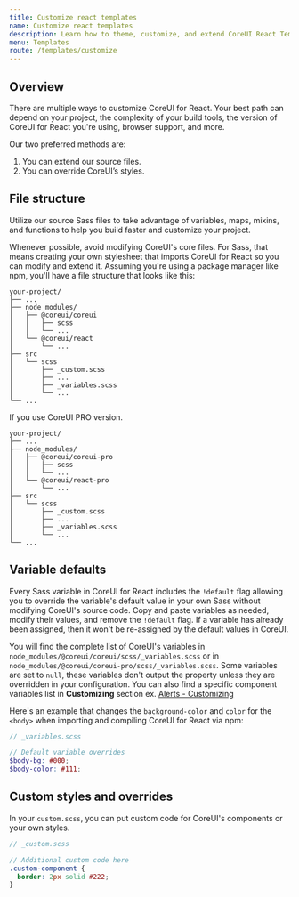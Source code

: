 ```yaml
---
title: Customize react templates
name: Customize react templates
description: Learn how to theme, customize, and extend CoreUI React Templates with Sass, a boatload of global options.
menu: Templates
route: /templates/customize
---
```


## Overview

There are multiple ways to customize CoreUI for React. Your best path can depend on your project, the complexity of your build tools, the version of CoreUI for React you're using, browser support, and more.

Our two preferred methods are:

1. You can extend our source files.
2. You can override CoreUI’s styles.

## File structure

Utilize our source Sass files to take advantage of variables, maps, mixins, and functions to help you build faster and customize your project.

Whenever possible, avoid modifying CoreUI's core files. For Sass, that means creating your own stylesheet that imports CoreUI for React so you can modify and extend it. Assuming you're using a package manager like npm, you'll have a file structure that looks like this:

```text
your-project/
├── ...
├── node_modules/
│   ├── @coreui/coreui 
│   │   ├── scss
│   │   └── ...
│   └── @coreui/react
│       └── ...
├── src
│   └── scss
│       ├── _custom.scss
│       ├── ...
│       ├── _variables.scss
│       └── ...
└── ...
```

If you use CoreUI PRO version.

```text
your-project/
├── ...
├── node_modules/
│   ├── @coreui/coreui-pro 
│   │   ├── scss
│   │   └── ...
│   └── @coreui/react-pro
│       └── ...
├── src
│   └── scss
│       ├── _custom.scss
│       ├── ...
│       ├── _variables.scss
│       └── ...
└── ...
```

## Variable defaults

Every Sass variable in CoreUI for React includes the `!default` flag allowing you to override the variable's default value in your own Sass without modifying CoreUI's source code. Copy and paste variables as needed, modify their values, and remove the `!default` flag. If a variable has already been assigned, then it won't be re-assigned by the default values in CoreUI.

You will find the complete list of CoreUI's variables in `node_modules/@coreui/coreui/scss/_variables.scss` or in `node_modules/@coreui/coreui-pro/scss/_variables.scss`. Some variables are set to `null`, these variables don't output the property unless they are overridden in your configuration. You can also find a specific component variables list in **Customizing** section ex. [Alerts - Customizing](/components/alert#customizing")

Here's an example that changes the `background-color` and `color` for the `<body>` when importing and compiling CoreUI for React via npm:

```scss
// _variables.scss

// Default variable overrides
$body-bg: #000;
$body-color: #111;
```

## Custom styles and overrides

In your `custom.scss`, you can put custom code for CoreUI's components or your own styles.

```scss
// _custom.scss

// Additional custom code here
.custom-component {
  border: 2px solid #222;
}
```
